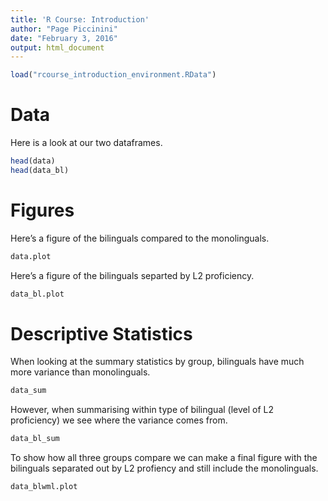 ```yaml
---
title: 'R Course: Introduction'
author: "Page Piccinini"
date: "February 3, 2016"
output: html_document
---
```

```r
load("rcourse_introduction_environment.RData")
```

# Data

Here is a look at our two dataframes.

```r
head(data)
head(data_bl)
```

# Figures

Here's a figure of the bilinguals compared to the monolinguals.

```r
data.plot
```

Here's a figure of the bilinguals separted by L2 proficiency.

```r
data_bl.plot
```

# Descriptive Statistics

When looking at the summary statistics by group, bilinguals have much more variance than monolinguals.

```r
data_sum
```

However, when summarising within type of bilingual (level of L2 proficiency) we see where the variance comes from.

```r
data_bl_sum
```

To show how all three groups compare we can make a final figure with the bilinguals separated out by L2 profiency and still include the monolinguals.

```r
data_blwml.plot
```